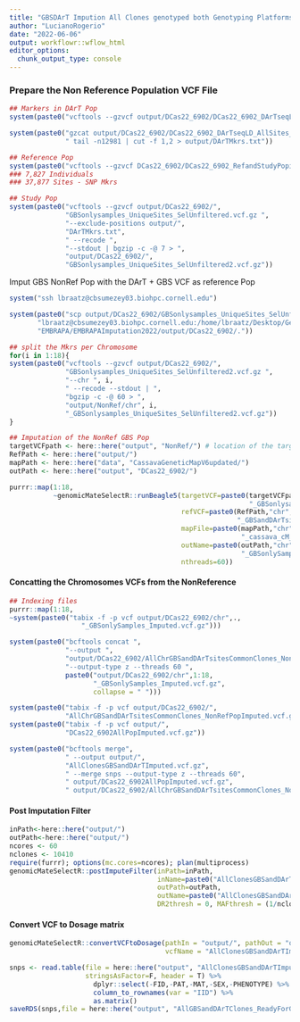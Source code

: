 ```yaml
---
title: "GBSDArT Impution All Clones genotyped both Genotyping Platforms"
author: "LucianoRogerio"
date: "2022-06-06"
output: workflowr::wflow_html
editor_options:
  chunk_output_type: console
---
```


### Prepare the Non Reference Population VCF File

```r
## Markers in DArT Pop
system(paste0("vcftools --gzvcf output/DCas22_6902/DCas22_6902_DArTseqLD_AllSites_AllChrom_raw.vcf.gz"))

system(paste0("gzcat output/DCas22_6902/DCas22_6902_DArTseqLD_AllSites_AllChrom_raw.vcf.gz |",
              " tail -n12981 | cut -f 1,2 > output/DArTMkrs.txt"))

## Reference Pop
system(paste0("vcftools --gzvcf DCas22_6902/DCas22_6902_RefandStudyPopimputedAndFiltered.vcf.gz"))
### 7,827 Individuals
### 37,877 Sites - SNP Mkrs

## Study Pop
system(paste0("vcftools --gzvcf output/DCas22_6902/",
              "GBSonlysamples_UniqueSites_SelUnfiltered.vcf.gz ",
              "--exclude-positions output/",
              "DArTMkrs.txt",
              " --recode ",
              "--stdout | bgzip -c -@ 7 > ",
              "output/DCas22_6902/",
              "GBSonlysamples_UniqueSites_SelUnfiltered2.vcf.gz"))
```

Imput GBS NonRef Pop with the DArT + GBS VCF as reference Pop
```r

system("ssh lbraatz@cbsumezey03.biohpc.cornell.edu")

system(paste0("scp output/DCas22_6902/GBSonlysamples_UniqueSites_SelUnfiltered2.vcf.gz ",
       "lbraatz@cbsumezey03.biohpc.cornell.edu:/home/lbraatz/Desktop/Genotyping/DArT/",
       "EMBRAPA/EMBRAPAImputation2022/output/DCas22_6902/."))

## split the Mkrs per Chromosome
for(i in 1:18){
system(paste0("vcftools --gzvcf output/DCas22_6902/",
              "GBSonlysamples_UniqueSites_SelUnfiltered2.vcf.gz ",
              "--chr ", i,
              " --recode --stdout | ",
              "bgzip -c -@ 60 > ",
              "output/NonRef/chr", i,
              "_GBSonlysamples_UniqueSites_SelUnfiltered2.vcf.gz"))
}

## Imputation of the NonRef GBS Pop
targetVCFpath <- here::here("output", "NonRef/") # location of the targetVCF
RefPath <- here::here("output/")
mapPath <- here::here("data", "CassavaGeneticMapV6updated/")
outPath <- here::here("output", "DCas22_6902/")

purrr::map(1:18,
           ~genomicMateSelectR::runBeagle5(targetVCF=paste0(targetVCFpath,"chr",.,
                                                            "_GBSonlysamples_UniqueSites_SelUnfiltered2.vcf.gz"),
                                           refVCF=paste0(RefPath,"chr",.,
                                                         "_GBSandDArTsitesCommonClones_RefPopImputed.vcf.gz"),
                                           mapFile=paste0(mapPath,"chr",.,
                                                          "_cassava_cM_pred.v6_91019.map"),
                                           outName=paste0(outPath,"chr",.,
                                                          "_GBSonlySamples_Imputed"),
                                           nthreads=60))
```


#### Concatting the Chromosomes VCFs from the NonReference

```r
## Indexing files
purrr::map(1:18,
~system(paste0("tabix -f -p vcf output/DCas22_6902/chr",.,
                  "_GBSonlySamples_Imputed.vcf.gz")))

system(paste0("bcftools concat ",
              "--output ",
              "output/DCas22_6902/AllChrGBSandDArTsitesCommonClones_NonRefPopImputed.vcf.gz ",
              "--output-type z --threads 60 ",
              paste0("output/DCas22_6902/chr",1:18,
                     "_GBSonlySamples_Imputed.vcf.gz",
                     collapse = " ")))

system(paste0("tabix -f -p vcf output/DCas22_6902/",
              "AllChrGBSandDArTsitesCommonClones_NonRefPopImputed.vcf.gz"))
system(paste0("tabix -f -p vcf output/",
              "DCas22_6902AllPopImputed.vcf.gz"))
```


```r

system(paste0("bcftools merge",
              " --output output/",
              "AllClonesGBSandDArTImputed.vcf.gz",
              " --merge snps --output-type z --threads 60",
              " output/DCas22_6902AllPopImputed.vcf.gz",
              " output/DCas22_6902/AllChrGBSandDArTsitesCommonClones_NonRefPopImputed.vcf.gz"))
```


#### Post Imputation Filter

```r
inPath<-here::here("output/")
outPath<-here::here("output/")
ncores <- 60
nclones <- 10410
require(furrr); options(mc.cores=ncores); plan(multiprocess)
genomicMateSelectR::postImputeFilter(inPath=inPath,
                                     inName=paste0("AllClonesGBSandDArTImputed"),
                                     outPath=outPath,
                                     outName=paste0("AllClonesGBSandDArTImputedAndFiltered"),
                                     DR2thresh = 0, MAFthresh = (1/nclones)*2)
```

#### Convert VCF to Dosage matrix
```r
genomicMateSelectR::convertVCFtoDosage(pathIn = "output/", pathOut = "output/",
                                       vcfName = "AllClonesGBSandDArTImputedAndFiltered")

snps <- read.table(file = here::here("output", "AllClonesGBSandDArTImputedAndFiltered.raw"),
                   stringsAsFactor=F, header = T) %>%
                     dplyr::select(-FID,-PAT,-MAT,-SEX,-PHENOTYPE) %>%
                     column_to_rownames(var = "IID") %>%
                     as.matrix()
saveRDS(snps,file = here::here("output", "AllGBSandDArTClones_ReadyForGP_Dos.rds"))
```
